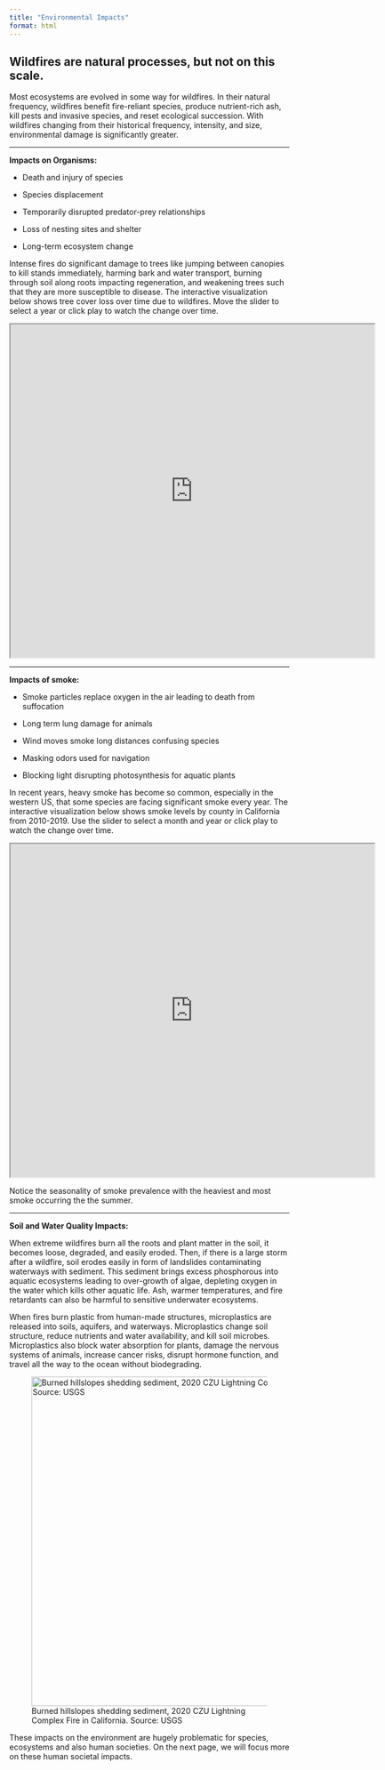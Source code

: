 ```yaml
---
title: "Environmental Impacts"
format: html
---
```


## Wildfires are natural processes, but not on this scale.

Most ecosystems are evolved in some way for wildfires. In their natural frequency, wildfires benefit fire-reliant species, produce nutrient-rich ash, kill pests and invasive species, and reset ecological succession. With wildfires changing from their historical frequency, intensity, and size, environmental damage is significantly greater.

------------------------------------------------------------------------

**Impacts on Organisms:**

-   Death and injury of species

-   Species displacement

-   Temporarily disrupted predator-prey relationships

-   Loss of nesting sites and shelter

-   Long-term ecosystem change

Intense fires do significant damage to trees like jumping between canopies to kill stands immediately, harming bark and water transport, burning through soil along roots impacting regeneration, and weakening trees such that they are more susceptible to disease. The interactive visualization below shows tree cover loss over time due to wildfires. Move the slider to select a year or click play to watch the change over time.

<iframe src="https://laurelandrews.shinyapps.io/us_tree_cover_loss/" width="130%" height="600px">

</iframe>

------------------------------------------------------------------------

**Impacts of smoke:**

-   Smoke particles replace oxygen in the air leading to death from suffocation

-   Long term lung damage for animals

-   Wind moves smoke long distances confusing species

-   Masking odors used for navigation

-   Blocking light disrupting photosynthesis for aquatic plants

In recent years, heavy smoke has become so common, especially in the western US, that some species are facing significant smoke every year. The interactive visualization below shows smoke levels by county in California from 2010-2019. Use the slider to select a month and year or click play to watch the change over time.

<iframe src="https://laurelandrews.shinyapps.io/ca_smoke/" width="130%" height="600px">

</iframe>

Notice the seasonality of smoke prevalence with the heaviest and most smoke occurring the the summer.

------------------------------------------------------------------------

**Soil and Water Quality Impacts:**

When extreme wildfires burn all the roots and plant matter in the soil, it becomes loose, degraded, and easily eroded. Then, if there is a large storm after a wildfire, soil erodes easily in form of landslides contaminating waterways with sediment. This sediment brings excess phosphorous into aquatic ecosystems leading to over-growth of algae, depleting oxygen in the water which kills other aquatic life. Ash, warmer temperatures, and fire retardants can also be harmful to sensitive underwater ecosystems.

When fires burn plastic from human-made structures, microplastics are released into soils, aquifers, and waterways. Microplastics change soil structure, reduce nutrients and water availability, and kill soil microbes. Microplastics also block water absorption for plants, damage the nervous systems of animals, increase cancer risks, disrupt hormone function, and travel all the way to the ocean without biodegrading.

![Burned hillslopes shedding sediment, 2020 CZU Lightning Complex Fire in California. Source: USGS](images/clipboard-2138227095.png){fig-align="center" width="593"}

These impacts on the environment are hugely problematic for species, ecosystems and also human societies. On the next page, we will focus more on these human societal impacts.
